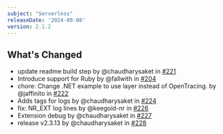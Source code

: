 ```yaml
---
subject: "Serverless"
releaseDate: '2024-08-08'
version: 2.1.2
---
```


## What's Changed
* update readme build step by @chaudharysaket in [#221](https://github.com/newrelic/newrelic-lambda-extension/pull/221)
* Introduce support for Ruby by @fallwith in [#204](https://github.com/newrelic/newrelic-lambda-extension/pull/204)
* chore: Change .NET example to use layer instead of OpenTracing. by @jaffinito in [#222](https://github.com/newrelic/newrelic-lambda-extension/pull/222)
* Adds tags for logs by @chaudharysaket in [#224](https://github.com/newrelic/newrelic-lambda-extension/pull/224)
* fix: NR_EXT log lines by @keegoid-nr in [#226](https://github.com/newrelic/newrelic-lambda-extension/pull/226)
* Extension debug by @chaudharysaket in [#227](https://github.com/newrelic/newrelic-lambda-extension/pull/227)
* release v2.3.13 by @chaudharysaket in [#228](https://github.com/newrelic/newrelic-lambda-extension/pull/228)